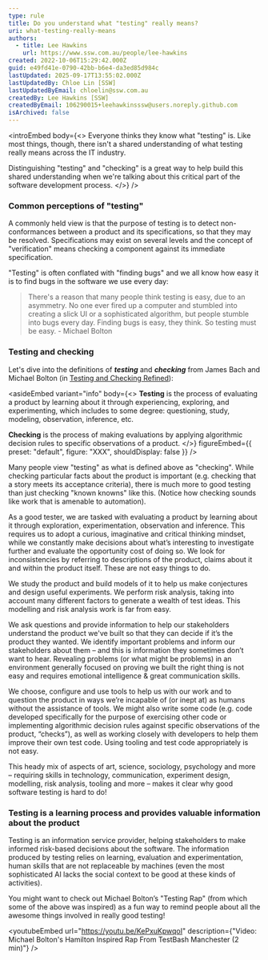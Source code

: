 ```yaml
---
type: rule
title: Do you understand what "testing" really means?
uri: what-testing-really-means
authors:
  - title: Lee Hawkins
    url: https://www.ssw.com.au/people/lee-hawkins
created: 2022-10-06T15:29:42.000Z
guid: e49fd41e-0790-42bb-b6e4-da3ed85d984c
lastUpdated: 2025-09-17T13:55:02.000Z
lastUpdatedBy: Chloe Lin [SSW]
lastUpdatedByEmail: chloelin@ssw.com.au
createdBy: Lee Hawkins [SSW]
createdByEmail: 106290015+leehawkinsssw@users.noreply.github.com
isArchived: false
---
```

<introEmbed
  body={<>
Everyone thinks they know what "testing" is. Like most things, though, there isn't a shared understanding of what testing really means across the IT industry.

Distinguishing "testing" and "checking" is a great way to help build this shared understanding when we're talking about this critical part of the software development process.
  </>}
/>
### Common perceptions of "testing"

A commonly held view is that the purpose of testing is to detect non-conformances between a product and its specifications, so that they may be resolved. Specifications may exist on several levels and the concept of "verification" means checking a component against its immediate specification.

"Testing" is often conflated with "finding bugs" and we all know how easy it is to find bugs in the software we use every day:

> There's a reason that many people think testing is easy, due to an asymmetry. No one ever fired up a computer and stumbled into creating a slick UI or a sophisticated algorithm, but people stumble into bugs every day. Finding bugs is easy, they think. So testing must be easy.
> \- Michael Bolton

### Testing and checking

Let's dive into the definitions of ***testing*** and ***checking*** from James Bach and Michael Bolton (in [Testing and Checking Refined](https://www.satisfice.com/blog/archives/856)):


<asideEmbed
  variant="info"
  body={<>
    **Testing** is the process of evaluating a product by learning about it through experiencing, exploring, and experimenting, which includes to some degree: questioning, study, modeling, observation, inference, etc.

**Checking** is the process of making evaluations by applying algorithmic decision rules to specific observations of a product.
  </>}
  figureEmbed={{
    preset: "default",
    figure: "XXX",
    shouldDisplay: false
  }}
/>


Many people view "testing" as what is defined above as "checking". While checking particular facts about the product is important (e.g. checking that a  story meets its acceptance criteria), there is much more to good testing than just checking "known knowns" like this. (Notice how checking sounds like work that is amenable to automation).

As a good tester, we are tasked with evaluating a product by learning about it through exploration, experimentation, observation and inference. This requires us to adopt a curious, imaginative and critical thinking mindset, while we constantly make decisions about what’s interesting to investigate further and evaluate the opportunity cost of doing so. We look for inconsistencies by referring to descriptions of the product, claims about it and within the product itself. These are not easy things to do.

We study the product and build models of it to help us make conjectures and design useful experiments. We perform risk analysis, taking into account many different factors to generate a wealth of test ideas. This modelling and risk analysis work is far from easy.

We ask questions and provide information to help our stakeholders understand the product we've built so that they can decide if it’s the product they wanted. We identify important problems and inform our stakeholders about them – and this is information they sometimes don’t want to hear. Revealing problems (or what might be problems) in an environment generally focused on proving we built the right thing is not easy and requires emotional intelligence & great communication skills.

We choose, configure and use tools to help us with our work and to question the product in ways we’re incapable of (or inept at) as humans without the assistance of tools. We might also write some code (e.g. code developed specifically for the purpose of exercising other code or implementing algorithmic decision rules against specific observations of the product, “checks”), as well as working closely with developers to help them improve their own test code. Using tooling and test code appropriately is not easy.

This heady mix of aspects of art, science, sociology, psychology and more – requiring skills in technology, communication, experiment design, modelling, risk analysis, tooling and more – makes it clear why good software testing is hard to do!

### Testing is a learning process and provides valuable information about the product

Testing is an information service provider, helping stakeholders to make informed risk-based decisions about the software. The information produced by testing relies on learning, evaluation and experimentation, human skills that are not replaceable by machines (even the most sophisticated AI lacks the social context to be good at these kinds of activities).

You might want to check out Michael Bolton’s "Testing Rap" (from which some of the above was inspired) as a fun way to remind people about all the awesome things involved in really good testing!


<youtubeEmbed url="https://youtu.be/KePxuKpwqoI" description={"Video: Michael Bolton's Hamilton Inspired Rap From TestBash Manchester (2 min)"} />
